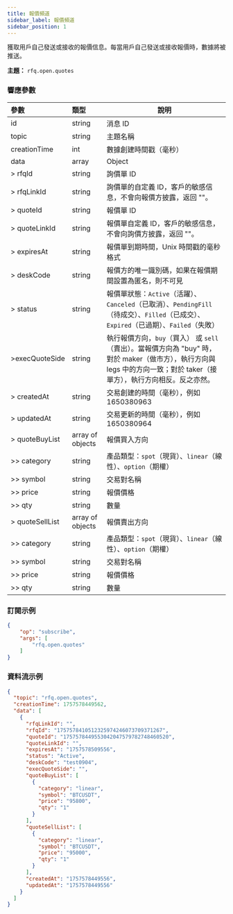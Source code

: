 ```yaml
---
title: 報價頻道
sidebar_label: 報價頻道
sidebar_position: 1
---
```


獲取用戶自己發送或接收的報價信息。每當用戶自己發送或接收報價時，數據將被推送。

**主題：** `rfq.open.quotes`<br/>

### 響應參數
| 參數 | 類型 | 說明 |
|:----- |:-----|----- |
|id |string |消息 ID|
|topic | string  | 主題名稱                                                                                                                              |
|creationTime | int   | 數據創建時間戳（毫秒）                                                                                                              |
|data |array |Object |
| > rfqId         | string           | 詢價單 ID                                                                                                                             |
| > rfqLinkId     | string           | 詢價單的自定義 ID，客戶的敏感信息，不會向報價方披露，返回 ""。                |
| > quoteId       | string           | 報價單 ID                                                                                                                           |
| > quoteLinkId   | string           | 報價單自定義 ID，客戶的敏感信息，不會向詢價方披露，返回 ""。                     |
| > expiresAt     | string           | 報價單到期時間，Unix 時間戳的毫秒格式                                                     |
| > deskCode      | string           | 報價方的唯一識別碼，如果在報價期間設置為匿名，則不可見             |
| > status        | string           | 報價單狀態：`Active`（活躍）、`Canceled`（已取消）、`PendingFill`（待成交）、`Filled`（已成交）、`Expired`（已過期）、`Failed`（失敗）                                                           |
| >execQuoteSide | string           | 執行報價方向，`buy`（買入） 或 `sell`（賣出）。當報價方向為 "buy" 時，對於 maker（做市方），執行方向與 legs 中的方向一致；對於 taker（接單方），執行方向相反。反之亦然。 |
| > createdAt     | string           | 交易創建的時間（毫秒），例如 1650380963                                                                         |
| > updatedAt     | string           | 交易更新的時間（毫秒），例如 1650380964                                                                         |
| > quoteBuyList  | array of objects | 報價買入方向                                                                                                                |
| >> category     | string           | 產品類型：`spot`（現貨）、`linear`（線性）、`option`（期權）                                                                                                   |
| >> symbol       | string           | 交易對名稱                                                                                                               |
| >> price        | string           | 報價價格                                                                                    |
| >> qty          | string           | 數量                                                                                                                               |
| > quoteSellList | array of objects | 報價賣出方向                                                                                                               |
| >> category     | string           | 產品類型：`spot`（現貨）、`linear`（線性）、`option`（期權）                                                                                                 |
| >> symbol       | string           | 交易對名稱                                                                                                           |
| >> price        | string           | 報價價格                                                                                                                            |
| >> qty          | string           | 數量                                                                                                                               |

### 訂閱示例
```json
{
    "op": "subscribe",
    "args": [
        "rfq.open.quotes"
    ]
}
```

### 資料流示例

```json
{
  "topic": "rfq.open.quotes",
  "creationTime": 1757578449562,
  "data": [
    {
      "rfqLinkId": "",
      "rfqId": "1757578410512325974246073709371267",
      "quoteId": "1757578449553042047579782748460520",
      "quoteLinkId": "",
      "expiresAt": "1757578509556",
      "status": "Active",
      "deskCode": "test0904",
      "execQuoteSide": "",
      "quoteBuyList": [
        {
          "category": "linear",
          "symbol": "BTCUSDT",
          "price": "95800",
          "qty": "1"
        }
      ],
      "quoteSellList": [
        {
          "category": "linear",
          "symbol": "BTCUSDT",
          "price": "95000",
          "qty": "1"
        }
      ],
      "createdAt": "1757578449556",
      "updatedAt": "1757578449556"
    }
  ]
}
```
